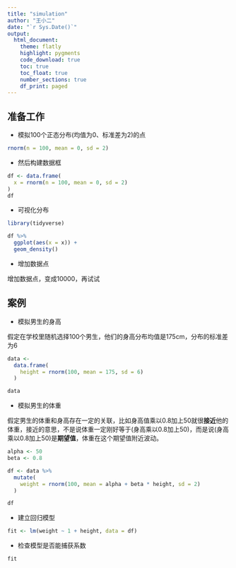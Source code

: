 ```yaml
---
title: "simulation"
author: "王小二"
date: "`r Sys.Date()`"
output: 
  html_document:
    theme: flatly
    highlight: pygments
    code_download: true
    toc: true
    toc_float: true
    number_sections: true
    df_print: paged
---
```



## 准备工作

- 模拟100个正态分布(均值为0、标准差为2)的点 
```r
rnorm(n = 100, mean = 0, sd = 2)
```

- 然后构建数据框

```r
df <- data.frame(
  x = rnorm(n = 100, mean = 0, sd = 2)
)
df
```

- 可视化分布

```r
library(tidyverse)

df %>%
  ggplot(aes(x = x)) +
  geom_density()
```

- 增加数据点

增加数据点，变成10000，再试试


## 案例

- 模拟男生的身高

假定在学校里随机选择100个男生，他们的身高分布均值是175cm，分布的标准差为6
```r
data <-
  data.frame(
    height = rnorm(100, mean = 175, sd = 6)
  )

data
```

- 模拟男生的体重

假定男生的体重和身高存在一定的关联，比如身高值乘以0.8加上50就很**接近**他的体重，接近的意思，不是说体重一定刚好等于(身高乘以0.8加上50)，而是说(身高乘以0.8加上50)是**期望值**，体重在这个期望值附近波动。


```r
alpha <- 50
beta <- 0.8

df <- data %>%
  mutate(
    weight = rnorm(100, mean = alpha + beta * height, sd = 2)
  )

df
```

- 建立回归模型
```r
fit <- lm(weight ~ 1 + height, data = df)
```


- 检查模型是否能捕获系数
```r
fit
```

